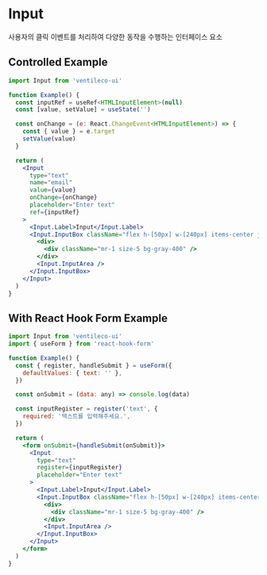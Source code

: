 
<Meta title="COMPONENTS/Input" />

# Input

사용자의 클릭 이벤트를 처리하여 다양한 동작을 수행하는 인터페이스 요소

## Controlled Example

```jsx
import Input from 'ventileco-ui'

function Example() {
  const inputRef = useRef<HTMLInputElement>(null)
  const [value, setValue] = useState('')

  const onChange = (e: React.ChangeEvent<HTMLInputElement>) => {
    const { value } = e.target
    setValue(value)
  }

  return (
    <Input
      type="text"
      name="email"
      value={value}
      onChange={onChange}
      placeholder="Enter text"
      ref={inputRef}
    >
      <Input.Label>Input</Input.Label>
      <Input.InputBox className="flex h-[50px] w-[240px] items-center justify-between rounded-md border px-2 text-black">
        <div>
          <div className="mr-1 size-5 bg-gray-400" />
        </div>
        <Input.InputArea />
      </Input.InputBox>
    </Input>
  )
}
```

## With React Hook Form Example

```jsx
import Input from 'ventileco-ui'
import { useForm } from 'react-hook-form'

function Example() {
  const { register, handleSubmit } = useForm({
    defaultValues: { text: '' },
  })

  const onSubmit = (data: any) => console.log(data)

  const inputRegister = register('text', {
    required: '텍스트를 입력해주세요.',
  })

  return (
    <form onSubmit={handleSubmit(onSubmit)}>
      <Input
        type="text"
        register={inputRegister}
        placeholder="Enter text"
      >
        <Input.Label>Input</Input.Label>
        <Input.InputBox className="flex h-[50px] w-[240px] items-center justify-between rounded-md border px-2 text-black">
          <div>
            <div className="mr-1 size-5 bg-gray-400" />
          </div>
          <Input.InputArea />
        </Input.InputBox>
      </Input>
    </form>
  )
}
```

